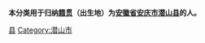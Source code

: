 {{Catnav|頁面分類|各種主題的頁面分類|依中国各省来作的分类|各地中国人|安徽人|安庆人}}
{{Catnav|頁面分類|人物|各國人物|中国人|各地中国人|安徽人|安庆人}}

'''本分类用于归纳[[籍贯|籍贯]]（出生地）为[[安徽省|安徽省]][[安庆市|安庆市]][[潜山县|潜山县]]的人。'''

[[Category:安庆人|县]]
[[Category:潜山市|Category:潜山市]]